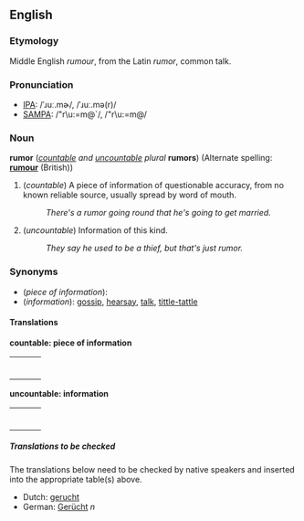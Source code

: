 <!-- If you edit this page, please also edit "rumour" to keep these two pages in synch. -->




==English==
===Etymology===
Middle English ''rumour'', from the Latin ''rumor'', common talk.

===Pronunciation===
*[[International Phonetic Alphabet|IPA]]: /ˈɹuː.mɚ/, /ˈɹuː.mə(r)/<!-- (in non-rhotic accents, before a consonant)-->
*[[SAMPA]]: /"r\u:=m@`/, /"r\u:=m@/

===Noun===
'''rumor''' (''[[countable]] and [[uncountable]]'' ''plural'' '''rumors''')
(Alternate spelling: '''[[rumour]]''' (British))

#(''countable'') A piece of information of questionable accuracy, from no known reliable source, usually spread by word of mouth.
#:''There's a rumor going round that he's going to get married.''
#(''uncountable'') Information of this kind.
#:''They say he used to be a thief, but that's just rumor.''

===Synonyms===
*(''piece of information''):
*(''information''): [[gossip]], [[hearsay]], [[talk]], [[tittle-tattle]]

====Translations====

'''countable: piece of information'''
{| border=0  width=100%
|-
|bgcolor="#FFFFE0" valign=top width=48%|
{|
<!--languages from A to I go here-->
|}
| width=1% |
|bgcolor="#FFFFE0" valign=top width=48%|
{|
<!--languages from J to Z go here-->
|}
|}

'''uncountable: information'''
{| border=0  width=100%
|-
|bgcolor="#FFFFE0" valign=top width=48%|
{|
<!--languages from A to I go here-->
|}
| width=1% |
|bgcolor="#FFFFE0" valign=top width=48%|
{|
<!--languages from J to Z go here-->
|}
|}

=====Translations to be checked=====
<!--Remove this section once all of the translations below have been moved into the tables above.-->

The translations below need to be checked by native speakers and inserted into the appropriate table(s) above.

*Dutch: [[gerucht]]
*German: [[Gerücht]] ''n''



<!-- If you edit this page, please also edit "rumour" to keep these two pages in synch. -->